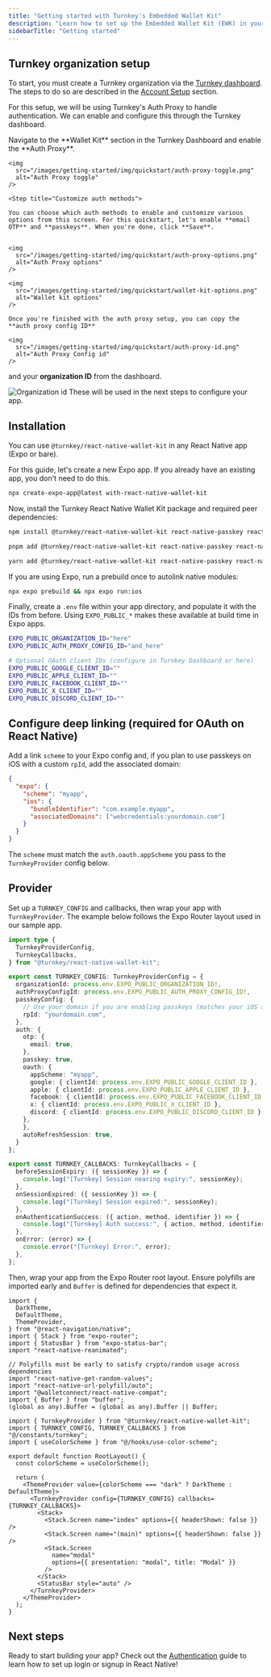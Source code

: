 ```yaml
---
title: "Getting started with Turnkey's Embedded Wallet Kit"
description: "Learn how to set up the Embedded Wallet Kit (EWK) in your React Native application. This page will guide you through the initial setup, including enabling Turnkey's Auth Proxy, installing the React Native SDK, and configuring your app."
sidebarTitle: "Getting started"
---
```


## Turnkey organization setup

To start, you must create a Turnkey organization via the [Turnkey dashboard](https://app.turnkey.com). The steps to do so are described in the [Account Setup](/getting-started/quickstart) section.

For this setup, we will be using Turnkey's Auth Proxy to handle authentication. We can enable and configure this through the Turnkey dashboard.

<Steps>
  <Step title="Enable Auth Proxy">
    Navigate to the **Wallet Kit** section in the Turnkey Dashboard and enable the
    **Auth Proxy**.

    <img
      src="/images/getting-started/img/quickstart/auth-proxy-toggle.png"
      alt="Auth Proxy toggle"
    />

  </Step>

    <Step title="Customize auth methods">

    You can choose which auth methods to enable and customize various options from this screen. For this quickstart, let's enable **email OTP** and **passkeys**. When you're done, click **Save**.


    <img
      src="/images/getting-started/img/quickstart/auth-proxy-options.png"
      alt="Auth Proxy options"
    />

    <img
      src="/images/getting-started/img/quickstart/wallet-kit-options.png"
      alt="Wallet kit options"
    />

  </Step>

  <Step title="Finish up">

    Once you're finished with the auth proxy setup, you can copy the **auth proxy config ID**

    <img
      src="/images/getting-started/img/quickstart/auth-proxy-id.png"
      alt="Auth Proxy Config id"
    />

and your **organization ID** from the dashboard.

  <img
      src="/images/getting-started/img/quickstart/org-id.png"
      alt="Organization id"
    />
  These will be used in the next steps to configure your app.
</Step>
</Steps>

## Installation

You can use `@turnkey/react-native-wallet-kit` in any React Native app (Expo or bare).

For this guide, let's create a new Expo app. If you already have an existing app, you don't need to do this.

```bash npx
npx create-expo-app@latest with-react-native-wallet-kit
```

Now, install the Turnkey React Native Wallet Kit package and required peer dependencies:

<CodeGroup>

```bash npm
npm install @turnkey/react-native-wallet-kit react-native-passkey react-native-gesture-handler react-native-safe-area-context react-native-svg @react-native-async-storage/async-storage react-native-get-random-values react-native-keychain
```

```bash pnpm
pnpm add @turnkey/react-native-wallet-kit react-native-passkey react-native-gesture-handler react-native-safe-area-context react-native-svg @react-native-async-storage/async-storage react-native-get-random-values react-native-keychain
```

```bash yarn
yarn add @turnkey/react-native-wallet-kit react-native-passkey react-native-gesture-handler react-native-safe-area-context react-native-svg @react-native-async-storage/async-storage react-native-get-random-values react-native-keychain
```

</CodeGroup>

If you are using Expo, run a prebuild once to autolink native modules:

```bash npx
npx expo prebuild && npx expo run:ios
```

Finally, create a `.env` file within your app directory, and populate it with the IDs from before. Using `EXPO_PUBLIC_*` makes these available at build time in Expo apps.

```bash .env
EXPO_PUBLIC_ORGANIZATION_ID="here"
EXPO_PUBLIC_AUTH_PROXY_CONFIG_ID="and_here"

# Optional OAuth client IDs (configure in Turnkey Dashboard or here)
EXPO_PUBLIC_GOOGLE_CLIENT_ID=""
EXPO_PUBLIC_APPLE_CLIENT_ID=""
EXPO_PUBLIC_FACEBOOK_CLIENT_ID=""
EXPO_PUBLIC_X_CLIENT_ID=""
EXPO_PUBLIC_DISCORD_CLIENT_ID=""
```

## Configure deep linking (required for OAuth on React Native)

Add a link `scheme` to your Expo config and, if you plan to use passkeys on iOS with a custom `rpId`, add the associated domain:

```json app.json
{
  "expo": {
    "scheme": "myapp",
    "ios": {
      "bundleIdentifier": "com.example.myapp",
      "associatedDomains": ["webcredentials:yourdomain.com"]
    }
  }
}
```

The `scheme` must match the `auth.oauth.appScheme` you pass to the `TurnkeyProvider` config below.

## Provider

Set up a `TURNKEY_CONFIG` and callbacks, then wrap your app with `TurnkeyProvider`. The example below follows the Expo Router layout used in our sample app.

```ts constants/turnkey.ts
import type {
  TurnkeyProviderConfig,
  TurnkeyCallbacks,
} from "@turnkey/react-native-wallet-kit";

export const TURNKEY_CONFIG: TurnkeyProviderConfig = {
  organizationId: process.env.EXPO_PUBLIC_ORGANIZATION_ID!,
  authProxyConfigId: process.env.EXPO_PUBLIC_AUTH_PROXY_CONFIG_ID!,
  passkeyConfig: {
    // Use your domain if you are enabling passkeys (matches your iOS associated domain)
    rpId: "yourdomain.com",
  },
  auth: {
    otp: {
      email: true,
    },
    passkey: true,
    oauth: {
      appScheme: "myapp",
      google: { clientId: process.env.EXPO_PUBLIC_GOOGLE_CLIENT_ID },
      apple: { clientId: process.env.EXPO_PUBLIC_APPLE_CLIENT_ID },
      facebook: { clientId: process.env.EXPO_PUBLIC_FACEBOOK_CLIENT_ID },
      x: { clientId: process.env.EXPO_PUBLIC_X_CLIENT_ID },
      discord: { clientId: process.env.EXPO_PUBLIC_DISCORD_CLIENT_ID },
    },
    },
    autoRefreshSession: true,
  }
};

export const TURNKEY_CALLBACKS: TurnkeyCallbacks = {
  beforeSessionExpiry: ({ sessionKey }) => {
    console.log("[Turnkey] Session nearing expiry:", sessionKey);
  },
  onSessionExpired: ({ sessionKey }) => {
    console.log("[Turnkey] Session expired:", sessionKey);
  },
  onAuthenticationSuccess: ({ action, method, identifier }) => {
    console.log("[Turnkey] Auth success:", { action, method, identifier });
  },
  onError: (error) => {
    console.error("[Turnkey] Error:", error);
  },
};
```

Then, wrap your app from the Expo Router root layout. Ensure polyfills are imported early and `Buffer` is defined for dependencies that expect it.

```tsx app/_layout.tsx
import {
  DarkTheme,
  DefaultTheme,
  ThemeProvider,
} from "@react-navigation/native";
import { Stack } from "expo-router";
import { StatusBar } from "expo-status-bar";
import "react-native-reanimated";

// Polyfills must be early to satisfy crypto/random usage across dependencies
import "react-native-get-random-values";
import "react-native-url-polyfill/auto";
import "@walletconnect/react-native-compat";
import { Buffer } from "buffer";
(global as any).Buffer = (global as any).Buffer || Buffer;

import { TurnkeyProvider } from "@turnkey/react-native-wallet-kit";
import { TURNKEY_CONFIG, TURNKEY_CALLBACKS } from "@/constants/turnkey";
import { useColorScheme } from "@/hooks/use-color-scheme";

export default function RootLayout() {
  const colorScheme = useColorScheme();

  return (
    <ThemeProvider value={colorScheme === "dark" ? DarkTheme : DefaultTheme}>
      <TurnkeyProvider config={TURNKEY_CONFIG} callbacks={TURNKEY_CALLBACKS}>
        <Stack>
          <Stack.Screen name="index" options={{ headerShown: false }} />
          <Stack.Screen name="(main)" options={{ headerShown: false }} />
          <Stack.Screen
            name="modal"
            options={{ presentation: "modal", title: "Modal" }}
          />
        </Stack>
        <StatusBar style="auto" />
      </TurnkeyProvider>
    </ThemeProvider>
  );
}
```

## Next steps

Ready to start building your app? Check out the [Authentication](/sdks/react-native/auth) guide to learn how to set up login or signup in React Native!
